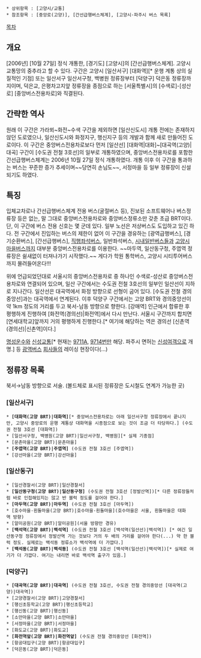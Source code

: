  * 상위항목 : [고양시/교통]
 * 참조항목 : [중앙로(고양)], [간선급행버스체계], [고양시·파주시 버스 목록]

[[목차]]
== 개요 ==
[2006년] [10월 27일] 정식 개통한, [경기도] [고양시]의 [간선급행버스체계]. 고양시 교통망의 중추라고 할 수 있다. 구간은 고양시 [일산서구] [대화역][* 운행 계통 상의 실질적인 기점] 또는 일산서구 일산서구청, 백병원 정류장부터 [덕양구] 덕은동 정류장까지이며, 덕은교, 은평차고지앞 정류장을 종점으로 하는 [서울특별시]의 [수색로]-[성산로] [중앙버스전용차로]와 직결된다.

== 간략한 역사 ==
원래 이 구간은 가라뫼~화전~수색 구간을 제외하면 [일산신도시] 개통 전에는 존재하지 않던 도로였으나, 일산신도시와 화정지구, 행신지구 등의 개발과 함께 새로 만들어진 도로이다. 이 구간은 중앙버스전용차로보다 먼저 [일산선] [대화역|대화]~[대곡역(고양)|대곡] 구간이 [수도권 전철 3호선]의 일부로 개통하였으며, 중앙버스전용차로를 포함한 간선급행버스체계는 2006년 10월 27일 정식 개통하였다. 개통 이후 이 구간을 통과하는 버스는 꾸준한 증가 추세이며~~당연히 손님도~~, 서정마을 등 일부 정류장이 신설되기도 하였다.

== 특징 ==
입체교차로나 간선급행버스체계 전용 버스(굴절버스 등), 진보된 소프트웨어나 버스정류장 등은 없는, 말 그대로 중앙버스전용차로와 중앙버스정류소만 갖춘 초급 BRT이다. 단, 이 구간에 버스 전용 신호는 몇 군데 있다. 일부 노선은 저상버스도 도입하고 있긴 하다. 전 구간에서 진입하는 버스의 제한이 없어 이 구간을 경유하는 [광역급행버스], [경기순환버스], [간선급행버스], [[직행좌석버스/경기도|직행좌석버스]], 일반좌석버스, [[시내버스|시내일반버스]]들과 [[고양시 마을버스]]까지 대부분 중앙버스전용차로를 이용한다. ~~마두역, 일산동구청, 주엽역 정류장은 쉴새없이 터져나가기 시작했다.~~ 게다가 학원 통학버스, 고양시 시티투어버스까지 몰려들어온다!!! 

위에 언급되었던대로 서울시의 중앙버스전용차로 중 하나인 수색로-성산로 중앙버스전용차로와 연결되어 있으며, 일산 구간에서는 수도권 전철 3호선의 일부인 일산선이 지하로 지나간다. 일산선은 대곡역에서 화정 방향으로 선형이 굽어 있다.
[수도권 전철 경의중앙선]과는 대곡역에서 연계된다. 이후 덕양구 구간에서는 고양 BRT와 경의중앙선이 약 1km 정도의 거리를 두고 북서-남동 방향으로 향한다. [강매역] 인근에서 합류한 후 평행하게 진행하여 [화전역(경의선)|화전역]에서 다시 만난다. 서울시 구간까지 합치면 [연세대학교]앞까지 거의 평행하게 진행한다.[* 여기에 해당하는 역은 경의선 [신촌역(경의선)|신촌역]이다.]

[[명성운수]]와 [[신성교통]][* 현재는 [[서울 버스 9711A|9711A]], [[서울 버스 9714|9714]]번만 해당. 파주시 면허는 [[신성여객]]으로 개명.] 등 [[신성여객|광역]][[일산엠버스|버스]] [[가온누리엠|회사]]들의 레이싱 현장이다(...)

== 정류장 목록 ==
북서→남동 방향으로 서술.
(볼드체로 표시된 정류장은 도시철도 연계가 가능한 곳)

=== [일산서구] ===
 * '''[대화역(고양 BRT)|대화역]'''[* 중앙버스전용차로는 아래 일산서구청 정류장에서 끝나지만, 고양시 중앙로의 운행 계통상 대화역을 시종점으로 보는 것이 조금 더 타당하다.] (수도권 전철 3호선 [대화역])
 * [일산서구청, 백병원(고양 BRT)|일산서구청, 백병원][* 실제 기종점]
 * [문촌마을(고양 BRT)|문촌마을]
 * '''[주엽역(고양 BRT)|주엽역]''' (수도권 전철 3호선 [주엽역])
 * [강선마을(고양 BRT)|강선마을]

=== [일산동구] ===
 * [일산경찰서(고양 BRT)|일산경찰서]
 * '''[일산동구청(고양 BRT)|일산동구청]''' (수도권 전철 3호선 [정발산역])[* 다른 정류장들처럼 바로 인접해있지는 않고 반 블럭 정도를 걸어야 한다.]
 * '''[마두역(고양 BRT)|마두역]''' (수도권 전철 3호선 [마두역])
 * [호수마을·흰돌마을(고양 BRT)|호수마을·흰돌마을](호수마을은 서울, 흰돌마을은 대화역 방향)
 * [알미공원(고양 BRT)|알미공원](서울 방향만 경유)
 * '''[백석역(고양 BRT)|백석역]''' (수도권 전철 3호선 [백석역(일산선)|백석역]) [* 여긴 일산동구청 정류장에서 정발산역 가는 것보다 거의 두 배의 거리를 걸어야 한다(...) 약 한 블럭 정도. 실제로는 백석동 정류소가 백석역에 더 가깝다.]
 * '''[백석동(고양 BRT)|백석동]''' (수도권 전철 3호선 [백석역(일산선)|백석역])[* 실제로 여기가 더 가깝다. 여기는 내리면 바로 백석역 출구가 있음.]

=== [덕양구] ===
 * '''[대곡역(고양 BRT)|대곡역]''' (수도권 전철 3호선, 수도권 전철 경의중앙선 [대곡역(고양)|대곡역])
 * [고양경찰서(고양 BRT)|고양경찰서]
 * [행신초등학교(고양 BRT)|행신초등학교]
 * [행신동(고양 BRT)|행신동]
 * [소만마을(고양 BRT)|소만마을]
 * [서정마을(고양 BRT)|서정마을]
 * [화도교(고양 BRT)|화도교]
 * '''[화전역앞(고양 BRT)|화전역앞]''' (수도권 전철 경의중앙선 [화전역])
 * [항공대입구(고양 BRT)|항공대입구]
 * [덕은동(고양 BRT)|덕은동]
